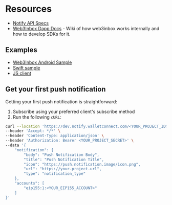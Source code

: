 # Resources

- [Notify API Specs](https://specs.walletconnect.com/2.0/specs/clients/notify/)
- [Web3Inbox Dapp Docs](https://github.com/WalletConnect/web3inbox/wiki) - Wiki of how web3inbox works internally and how to develop SDKs for it.

## Examples

- [Web3Inbox Android Sample](https://github.com/WalletConnect/WalletConnectKotlinV2/tree/develop/sample/inbox)
- [Swift sample](https://github.com/WalletConnect/WalletConnectSwiftV2)
- [JS client](https://github.com/WalletConnect/notify-client-js)

## Get your first push notification
Getting your first push notification is straightforward:

1. Subscribe using your preferred client's subscribe method
2. Run the following `cURL`:
```sh 
curl --location 'https://dev.notify.walletconnect.com/<YOUR_PROJECT_ID>/notify' \
--header 'Accept: */*' \
--header 'Content-Type: application/json' \
--header 'Authorization: Bearer <YOUR_PROJECT_SECRET>' \
--data '{
    "notification": {
        "body": "Push Notification Body",
        "title": "Push Notification Title",
        "icon": "https://push.notification.image/icon.png",
        "url": "https://your.project.url",
        "type": "notification_type"
    },
    "accounts": [
        "eip155:1:<YOUR_EIP155_ACCOUNT>"
    ]
}'
```

